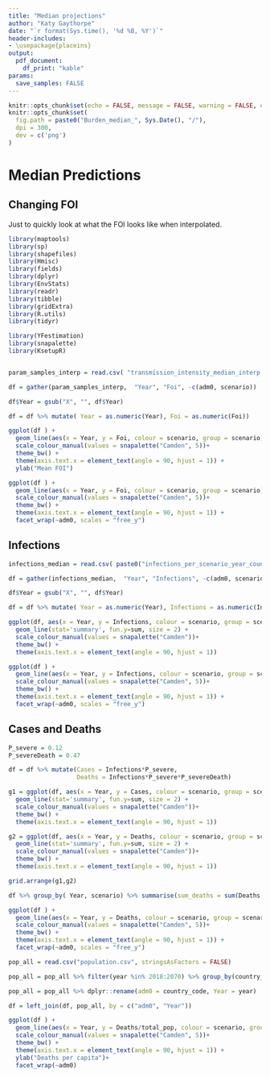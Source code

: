 ```yaml
---
title: "Median projections"
author: "Katy Gaythorpe"
date: "`r format(Sys.time(), '%d %B, %Y')`"
header-includes: 
- \usepackage{placeins}
output: 
  pdf_document:
    df_print: "kable"
params:
  save_samples: FALSE
---
```


```r
knitr::opts_chunk$set(echo = FALSE, message = FALSE, warning = FALSE, error = FALSE)
knitr::opts_chunk$set(
  fig.path = paste0("Burden_median_", Sys.Date(), "/"),
  dpi = 300,
  dev = c('png')
)


```

# Median Predictions

## Changing FOI

Just to quickly look at what the FOI looks like when interpolated.

```r
library(maptools)
library(sp) 
library(shapefiles)
library(Hmisc)
library(fields)
library(dplyr)
library(EnvStats)
library(readr)
library(tibble)
library(gridExtra)
library(R.utils)
library(tidyr)

library(YFestimation)
library(snapalette)
library(KsetupR)


param_samples_interp = read.csv( "transmission_intensity_median_interp.csv", stringsAsFactors  = FALSE)

df = gather(param_samples_interp,  "Year", "Foi", -c(adm0, scenario))

df$Year = gsub("X", "", df$Year)

df = df %>% mutate( Year = as.numeric(Year), Foi = as.numeric(Foi))
```


```r
ggplot(df ) + 
  geom_line(aes(x = Year, y = Foi, colour = scenario, group = scenario), stat='summary', fun.y=mean, size = 2) + 
  scale_colour_manual(values = snapalette("Camden", 5))+
  theme_bw() +
  theme(axis.text.x = element_text(angle = 90, hjust = 1)) +
  ylab("Mean FOI")

```

```r
ggplot(df ) + 
  geom_line(aes(x = Year, y = Foi, colour = scenario, group = scenario), stat='summary', fun.y=mean, size = 2) + 
  scale_colour_manual(values = snapalette("Camden", 5))+
  theme_bw() +
  theme(axis.text.x = element_text(angle = 90, hjust = 1)) +
  facet_wrap(~adm0, scales = "free_y")

```

\FloatBarrier

## Infections

```r

infections_median = read.csv( paste0("infections_per_scenario_year_country_median.csv"), stringsAsFactors = FALSE)

df = gather(infections_median,  "Year", "Infections", -c(adm0, scenario))

df$Year = gsub("X", "", df$Year)

df = df %>% mutate( Year = as.numeric(Year), Infections = as.numeric(Infections))

```

```r

ggplot(df, aes(x = Year, y = Infections, colour = scenario, group = scenario)) + 
  geom_line(stat='summary', fun.y=sum, size = 2) + 
  scale_colour_manual(values = snapalette("Camden"))+
  theme_bw() +
  theme(axis.text.x = element_text(angle = 90, hjust = 1))

```

```r

ggplot(df ) + 
  geom_line(aes(x = Year, y = Infections, colour = scenario, group = scenario), stat='summary', fun.y=median, size = 2) + 
  scale_colour_manual(values = snapalette("Camden", 5))+
  theme_bw() +
  theme(axis.text.x = element_text(angle = 90, hjust = 1)) +
  facet_wrap(~adm0, scales = "free_y")

```

## Cases and Deaths

```r

P_severe = 0.12
P_severeDeath = 0.47

df = df %>% mutate(Cases = Infections*P_severe,
                   Deaths = Infections*P_severe*P_severeDeath)

```

```r

g1 = ggplot(df, aes(x = Year, y = Cases, colour = scenario, group = scenario)) + 
  geom_line(stat='summary', fun.y=sum, size = 2) + 
  scale_colour_manual(values = snapalette("Camden"))+
  theme_bw() +
  theme(axis.text.x = element_text(angle = 90, hjust = 1))

g2 = ggplot(df, aes(x = Year, y = Deaths, colour = scenario, group = scenario)) + 
  geom_line(stat='summary', fun.y=sum, size = 2) + 
  scale_colour_manual(values = snapalette("Camden"))+
  theme_bw() +
  theme(axis.text.x = element_text(angle = 90, hjust = 1))

grid.arrange(g1,g2)
```

```r

df %>% group_by( Year, scenario) %>% summarise(sum_deaths = sum(Deaths, na.rm = TRUE)) %>% filter(Year %in% c(2018, 2050, 2070))

```

```r

ggplot(df ) + 
  geom_line(aes(x = Year, y = Deaths, colour = scenario, group = scenario), stat='summary', fun.y=sum, size = 2) + 
  scale_colour_manual(values = snapalette("Camden", 5))+
  theme_bw() +
  theme(axis.text.x = element_text(angle = 90, hjust = 1)) +
  facet_wrap(~adm0, scales = "free_y")

```

```r

pop_all = read.csv("population.csv", stringsAsFactors = FALSE)

pop_all = pop_all %>% filter(year %in% 2018:2070) %>% group_by(country_code, year) %>% summarise(total_pop = sum(value))

pop_all = pop_all %>% dplyr::rename(adm0 = country_code, Year = year)

df = left_join(df, pop_all, by = c("adm0", "Year"))

ggplot(df ) + 
  geom_line(aes(x = Year, y = Deaths/total_pop, colour = scenario, group = scenario), stat='summary', fun.y=sum, size = 2) + 
  scale_colour_manual(values = snapalette("Camden", 5))+
  theme_bw() +
  theme(axis.text.x = element_text(angle = 90, hjust = 1)) +
  ylab("Deaths per capita")+
  facet_wrap(~adm0)

```

